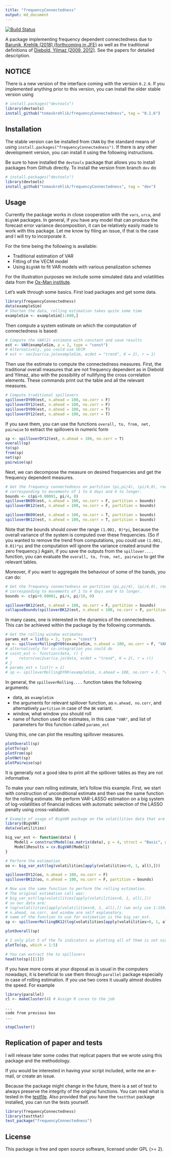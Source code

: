 ```yaml
---
title: "frequencyConnectedness"
output: md_document
---
```


[![Build Status](https://travis-ci.org/tomaskrehlik/frequencyConnectedness.svg?branch=master)](https://travis-ci.org/tomaskrehlik/frequencyConnectedness.svg?branch=master)

A package implementing frequency dependent connectedness due to [Barunik, Krehlik (2018) (forthcoming in JFE)][BK2018] as well as the traditional definitions of [Diebold, Yilmaz (2009, 2012)][DY09]. See the papers for detailed description.

## NOTICE

There is a new version of the interface coming with the version `0.2.0`. If you implemented anything prior to this version, you can install the older stable version using

```r
# install.packages("devtools")
library(devtools)
install_github("tomaskrehlik/frequencyConnectedness", tag = "0.1.6") 
```

## Installation

The stable version can be installed from `CRAN` by the standard means of using `install.packages("frequencyConnectedness")`. If there is any other development version, you can install it using the following instructions.

Be sure to have installed the `devtools` package that allows you to install packages from Github directly. To install the version from branch `dev` do

````r
# install.packages("devtools")
library(devtools)
install_github("tomaskrehlik/frequencyConnectedness", tag = "dev") 
````

## Usage

Currently the package works in close cooperation with the `vars`, `urca`, and `BigVAR` packages. In general, if you have any model that can produce the forecast error variance decomposition, it can be relatively easily made to work with this package. Let me know by filing an issue, if that is the case and I will try to incorporate it. 

For the time being the following is available:

- Traditional estimation of VAR
- Fitting of the VECM model
- Using `BigVAR` to fit VAR models with various penalization schemes

For the illustration purposes we include some simulated data and volatilities data from the [Ox-Man institute](http://realized.oxford-man.ox.ac.uk/).

Let's walk through some basics. First load packages and get some data.

````r
library(frequencyConnectedness)
data(exampleSim)
# Shorten the data, rolling estimation takes quite some time
exampleSim <- exampleSim[1:600,]
````

Then compute a system estimate on which the computation of connectedness is based:

````r
# Compute the VAR(2) estimate with constant and save results
est <- VAR(exampleSim, p = 2, type = "const")
# Alternatively, you could use VECM
# est <- vec2var(ca.jo(exampleSim, ecdet = "trend", K = 2), r = 1)
````

Then use the estimate to compute the connectedness measures.
First, the traditional overall measures that are not frequency dependent as in Diebold and Yilmaz, also with the possibility of nullifying the cross correlation elements. These commands print out the table and all the relevant measures.

````r
# Compute traditional spillovers
spilloverDY09(est, n.ahead = 100, no.corr = F)
spilloverDY12(est, n.ahead = 100, no.corr = F)
spilloverDY09(est, n.ahead = 100, no.corr = T)
spilloverDY12(est, n.ahead = 100, no.corr = T)
````

If you save them, you can use the functions `overall, to, from, net, pairwise` to extract the spillovers in numeric form

````r
sp <- spilloverDY12(est, n.ahead = 100, no.corr = T)
overall(sp)
to(sp)
from(sp)
net(sp)
pairwise(sp)
````

Next, we can decompose the measure on desired frequencies and get the frequency dependent measures.

````r
# Get the frequency connectedness on partition (pi,pi/4), (pi/4,0), roughly
# corresponding to movements of 1 to 4 days and 4 to longer.
bounds <- c(pi+0.00001, pi/4, 0)
spilloverBK09(est, n.ahead = 100, no.corr = F, partition = bounds)
spilloverBK12(est, n.ahead = 100, no.corr = F, partition = bounds)

spilloverBK09(est, n.ahead = 100, no.corr = T, partition = bounds)
spilloverBK12(est, n.ahead = 100, no.corr = T, partition = bounds)
````

Note that the bounds should cover the range `(1.001, 0)*pi`, because the overall variance of the system is computed over these frequencies. (So if you wanted to remove the trend from computations, you could use `(1.001, 0.01)*pi` and the computation will ignore the variance created around the zero frequency.) Again, if you save the outputs from the `spillover....` function, you can evaluate the `overall, to, from, net, pairwise` to get the relevant tables.

Moreover, if you want to aggregate the behaviour of some of the bands, you can do:

````r
# Get the frequency connectedness on partition (pi,pi/4), (pi/4,0), roughly
# corresponding to movements of 1 to 4 days and 4 to longer.
bounds <- c(pi+0.00001, pi/4, pi/10, 0)

spilloverBK12(est, n.ahead = 100, no.corr = F, partition = bounds)
collapseBounds(spilloverBK12(est, n.ahead = 100, no.corr = F, partition = bounds), 1:2)
````



In many cases, one is interested in the dynamics of the connectedness. This can be achieved within the package by the following commands.

````r
# Get the rolling window estimates
params_est = list(p = 2, type = "const")
sp <- spilloverRollingDY09(exampleSim, n.ahead = 100, no.corr = F, "VAR", params_est = params_est, window = 100)
# alternatively for co-integration you could do
# coint_est <- function(data, r) {
#     return(vec2var(ca.jo(data, ecdet = "trend", K = 2), r = r))
# }
# params_est = list(r = 1)
# sp <- spilloverRollingDY09(exampleSim, n.ahead = 100, no.corr = F, "coint_est", params_est = params_est, window = 100)
````

In general, the `spilloverRolling....` function takes the following arguments:

- data, as `exampleSim`
- the arguments for relevant spillover function, as `n.ahead, no.corr`, and alternatively `partition` in case of the `BK` variant.
- window, what window you should roll
- name of function used for estimates, in this case `"VAR"`, and list of parameters for this function called `params_est`

Using this, one can plot the resulting spillover measures.

````r
plotOverall(sp)
plotTo(sp)
plotFrom(sp)
plotNet(sp)
plotPairwise(sp)
````

It is generally not a good idea to print all the spillover tables as they are not informative.

To make your own rolling estimate, let's follow this example. First, we start with construction of unconditional estimate and then use the same function for the rolling estimate. We perform VAR-LASSO estimation on a big system of log-volatilities of financial indices with automatic selection of the LASSO penalty using cross-validation.

````r
# Example of usage of BigVAR package on the volatilities data that are included
library(BigVAR)
data(volatilities)

big_var_est <- function(data) {
    Model1 = constructModel(as.matrix(data), p = 4, struct = "Basic", gran = c(50, 50), VARX = list(), verbose = F)
    Model1Results = cv.BigVAR(Model1)
}

# Perform the estimation
oo <- big_var_est(log(volatilities[apply(volatilities>0, 1, all),]))

spilloverDY12(oo, n.ahead = 100, no.corr = F)
spilloverBK12(oo, n.ahead = 100, no.corr = F, partition = bounds)

# Now use the same function to perform the rolling estimation.
# The original estimation call was:
# big_var_est(log(volatilities[apply(volatilities>0, 1, all),]))
# so our data are:
# log(volatilities[apply(volatilities>0, 1, all),]) (we only use 1:150) because it takes a lot of time to fit
# n.ahead, no.corr, and window are self explanatory.
# name of the function to use for estimation is the big_var_est.
sp <- spilloverRollingBK12(log(volatilities[apply(volatilities>0, 1, all),])[1:150, ], n.ahead = 100, no.corr = F, func_est = "big_var_est", params_est = list(), window = 100, partition = bounds)

plotOverall(sp)

# I only plot 5 of the To indicators as plotting all of them is not nice
plotTo(sp, which = 1:5)

# You can extract the to spillovers
head(to(sp)[[1]])
````

If you have more cores at your disposal as is usual in the computers nowadays, it is beneficial to use them through `parallel` package especially in case of rolling estimation. If you use two cores it usually almost doubles the speed. For example

````r
library(parallel)
cl <- makeCluster(4) # Assign R cores to the job

...
code from previous box
...

stopCluster()
````

## Replication of paper and tests

I will release later some codes that replicat papers that we wrote using this package and the methodology.

If you would be interested in having your script included, write me an e-mail, or create an issue.

Because the package might change in the future, there is a set of test to always preserve the integrity of the original functions. You can read what is tested in the [testfile](tests/testthat/test-basic.r). Also provided that you have the `testthat` package installed, you can run the tests yourself.

````r
library(frequencyConnectedness)
library(testthat)
test_package("frequencyConnectedness")
````

## License

This package is free and open source software, licensed under GPL (>= 2).


[BK2018]: http://papers.ssrn.com/sol3/papers.cfm?abstract_id=2627599 "Barunik, J., Krehlk, T., Measuring the Frequency Dynamics of Financial and Macroeconomic Connectedness"
[DY09]: http://www.sciencedirect.com/science/article/pii/S016920701100032X "Diebold, F. X., Yilmaz, K., Better to give than to receive: Predictive directional measurement of volatility spillovers"
